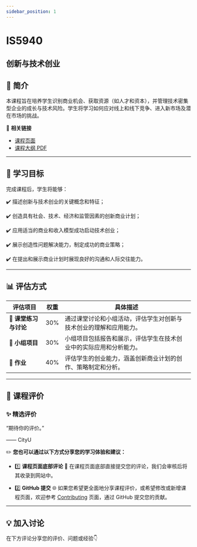 ```yaml
---
sidebar_position: 1
---
```


# IS5940
## 创新与技术创业

## **📘 简介**
本课程旨在培养学生识别商业机会、获取资源（如人才和资本），并管理技术密集型企业的成长与技术风险。学生将学习如何应对线上和线下竞争、进入新市场及潜在市场的挑战。

🔗 **相关链接**
- [课程页面](https://www.cityu.edu.hk/catalogue/pg/202425/course/IS5940.htm)
- [课程大纲 PDF](https://www.cityu.edu.hk/catalogue/pg/202425/course/IS5940.pdf)

---

## **🎯 学习目标**

完成课程后，学生将能够：

✔️ 描述创新与技术创业的关键概念和特征；

✔️ 创造具有社会、技术、经济和监管因素的创新商业计划；

✔️ 应用适当的商业和收入模型成功启动技术创业；

✔️ 展示创造性问题解决能力，制定成功的商业策略；

✔️ 在提出和展示商业计划时展现良好的沟通和人际交往能力。

---

## **📊 评估方式**

| **评估项目**          | **权重** | **具体描述**                                                                                       |
|----------------------|---------|---------------------------------------------------------------------------------------------------|
| **📄 课堂练习与讨论** | 30%     | 通过课堂讨论和小组活动，评估学生对创新与技术创业的理解和应用能力。                              |
| **📄 小组项目**       | 30%     | 小组项目包括报告和展示，评估学生在技术创业中的实际应用和分析能力。                              |
| **📄 作业**           | 40%     | 评估学生的创业能力，涵盖创新商业计划的创作、策略制定和分析。                                   |

---

## **💬 课程评价**

### ✨ **精选评价**
<div className={commentStyles.commentBox}>
    <p className={commentStyles.commentText}>
        “期待你的评价。”
    </p>
    <p className={commentStyles.commentAuthor}>—— CityU</p>
</div>

✏️ **您也可以通过以下方式分享您的学习体验和建议：**

- 1️⃣ **课程页面底部评论**
💬 在课程页面底部直接提交您的评论，我们会审核后将其收录到网站中。

- 2️⃣ **GitHub 提交**
🌐 如果您希望更全面地分享课程评价，或希望修改或新增课程页面，欢迎参考 [Contributing](https://penjc.github.io/CityU/contributing) 页面，通过 GitHub 提交您的贡献。


---

## **💡 加入讨论**

在下方评论分享您的评价、问题或经验👇
<Utterances />
